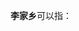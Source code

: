 '''李家乡'''可以指：
{{PRC admin/disambig|35/04/23/208/000|51/08/12/212/000|51/17/24/208/000|63/21/23/202/000}}
{{disambig|cat=三字中国乡名消歧义}}
